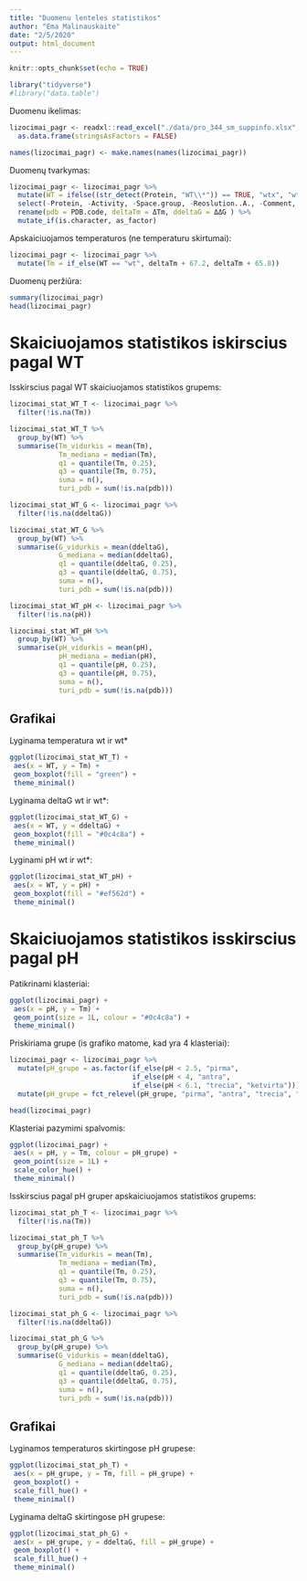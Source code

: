 ```yaml
---
title: "Duomenu lenteles statistikos"
author: "Ema Malinauskaite"
date: "2/5/2020"
output: html_document
---
```


```r
knitr::opts_chunk$set(echo = TRUE)
```

```r
library("tidyverse")
#library("data.table")
```

Duomenu ikelimas:
```r
lizocimai_pagr <- readxl::read_excel("./data/pro_344_sm_suppinfo.xlsx", sheet = "pilnas") %>%
  as.data.frame(stringsAsFactors = FALSE)

names(lizocimai_pagr) <- make.names(names(lizocimai_pagr))
```

Duomenų tvarkymas:
```r
lizocimai_pagr <- lizocimai_pagr %>%
  mutate(WT = ifelse((str_detect(Protein, "WT\\*")) == TRUE, "wtx", "wt")) %>% 
  select(-Protein, -Activity, -Space.group, -Reoslution..A., -Comment, -Tm) %>% 
  rename(pdb = PDB.code, deltaTm = ΔTm, ddeltaG = ΔΔG ) %>% 
  mutate_if(is.character, as_factor)
```

Apskaiciuojamos temperaturos (ne temperaturu skirtumai):
```r
lizocimai_pagr <- lizocimai_pagr %>%
  mutate(Tm = if_else(WT == "wt", deltaTm + 67.2, deltaTm + 65.8))
```

Duomenų peržiūra:
```r
summary(lizocimai_pagr)
head(lizocimai_pagr)
```

# Skaiciuojamos statistikos iskirscius pagal WT
Isskirscius pagal WT skaiciuojamos statistikos grupems:
```r
lizocimai_stat_WT_T <- lizocimai_pagr %>% 
  filter(!is.na(Tm)) 

lizocimai_stat_WT_T %>%
  group_by(WT) %>%
  summarise(Tm_vidurkis = mean(Tm),
            Tm_mediana = median(Tm),
            q1 = quantile(Tm, 0.25),
            q3 = quantile(Tm, 0.75),
            suma = n(),
            turi_pdb = sum(!is.na(pdb)))

lizocimai_stat_WT_G <- lizocimai_pagr %>% 
  filter(!is.na(ddeltaG)) 

lizocimai_stat_WT_G %>%
  group_by(WT) %>%
  summarise(G_vidurkis = mean(ddeltaG),
            G_mediana = median(ddeltaG),
            q1 = quantile(ddeltaG, 0.25),
            q3 = quantile(ddeltaG, 0.75),
            suma = n(),
            turi_pdb = sum(!is.na(pdb)))

lizocimai_stat_WT_pH <- lizocimai_pagr %>% 
  filter(!is.na(pH)) 

lizocimai_stat_WT_pH %>%
  group_by(WT) %>%
  summarise(pH_vidurkis = mean(pH),
            pH_mediana = median(pH),
            q1 = quantile(pH, 0.25),
            q3 = quantile(pH, 0.75),
            suma = n(),
            turi_pdb = sum(!is.na(pdb)))
```
## Grafikai
Lyginama temperatura wt ir wt*
```r
ggplot(lizocimai_stat_WT_T) +
 aes(x = WT, y = Tm) +
 geom_boxplot(fill = "green") +
 theme_minimal()
```

Lyginama deltaG wt ir wt*:
```r
ggplot(lizocimai_stat_WT_G) +
 aes(x = WT, y = ddeltaG) +
 geom_boxplot(fill = "#0c4c8a") +
 theme_minimal()
```

Lyginami pH wt ir wt*:
```r
ggplot(lizocimai_stat_WT_pH) +
 aes(x = WT, y = pH) +
 geom_boxplot(fill = "#ef562d") +
 theme_minimal()

```
# Skaiciuojamos statistikos isskirscius pagal pH

Patikrinami klasteriai:
```r
ggplot(lizocimai_pagr) +
 aes(x = pH, y = Tm) +
 geom_point(size = 1L, colour = "#0c4c8a") +
 theme_minimal()
```

Priskiriama grupe (is grafiko matome, kad yra 4 klasteriai):
```r
lizocimai_pagr <- lizocimai_pagr %>% 
  mutate(pH_grupe = as.factor(if_else(pH < 2.5, "pirma", 
                              if_else(pH < 4, "antra", 
                              if_else(pH < 6.1, "trecia", "ketvirta"))))) %>% 
  mutate(pH_grupe = fct_relevel(pH_grupe, "pirma", "antra", "trecia", "ketvirta"))

head(lizocimai_pagr)
```

Klasteriai pazymimi spalvomis:
```r
ggplot(lizocimai_pagr) +
 aes(x = pH, y = Tm, colour = pH_grupe) +
 geom_point(size = 1L) +
 scale_color_hue() +
 theme_minimal()
```



Isskirscius pagal pH gruper apskaiciuojamos statistikos grupems:
```r
lizocimai_stat_ph_T <- lizocimai_pagr %>% 
  filter(!is.na(Tm)) 

lizocimai_stat_ph_T %>%
  group_by(pH_grupe) %>%
  summarise(Tm_vidurkis = mean(Tm),
            Tm_mediana = median(Tm),
            q1 = quantile(Tm, 0.25),
            q3 = quantile(Tm, 0.75),
            suma = n(),
            turi_pdb = sum(!is.na(pdb)))

lizocimai_stat_ph_G <- lizocimai_pagr %>% 
  filter(!is.na(ddeltaG)) 

lizocimai_stat_ph_G %>%
  group_by(pH_grupe) %>%
  summarise(G_vidurkis = mean(ddeltaG),
            G_mediana = median(ddeltaG),
            q1 = quantile(ddeltaG, 0.25),
            q3 = quantile(ddeltaG, 0.75),
            suma = n(),
            turi_pdb = sum(!is.na(pdb)))
```

## Grafikai

Lyginamos temperaturos skirtingose pH grupese:
```r
ggplot(lizocimai_stat_ph_T) +
 aes(x = pH_grupe, y = Tm, fill = pH_grupe) +
 geom_boxplot() +
 scale_fill_hue() +
 theme_minimal()

```

Lyginama deltaG skirtingose pH grupese:
```r
ggplot(lizocimai_stat_ph_G) +
 aes(x = pH_grupe, y = ddeltaG, fill = pH_grupe) +
 geom_boxplot() +
 scale_fill_hue() +
 theme_minimal()

```
